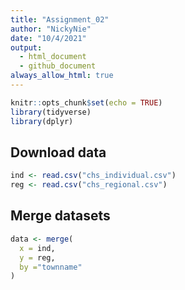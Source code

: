 ```yaml
---
title: "Assignment_02"
author: "NickyNie"
date: "10/4/2021"
output: 
  - html_document
  - github_document
always_allow_html: true
---
```


```r
knitr::opts_chunk$set(echo = TRUE)
library(tidyverse)
library(dplyr)
```

## Download data
```r
ind <- read.csv("chs_individual.csv")
reg <- read.csv("chs_regional.csv")
```

## Merge datasets
```r
data <- merge(
  x = ind,
  y = reg,
  by ="townname"
)
```

